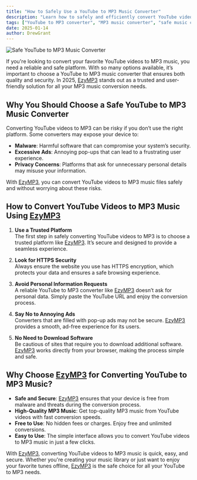 ```yaml
---
title: "How to Safely Use a YouTube to MP3 Music Converter"
description: "Learn how to safely and efficiently convert YouTube videos to MP3 music. Discover why [EzyMP3](/) is the best YouTube to MP3 music converter."
tags: ["YouTube to MP3 converter", "MP3 music converter", "safe music conversion"]
date: 2025-01-14
author: DrewGrant
---
```


![Safe YouTube to MP3 Music Converter](/assets/images/blog/illustration-youtube-to-mp3-converter.webp)

If you're looking to convert your favorite YouTube videos to MP3 music, you need a reliable and safe platform. With so many options available, it’s important to choose a YouTube to MP3 music converter that ensures both quality and security. In 2025, [EzyMP3](/) stands out as a trusted and user-friendly solution for all your MP3 music conversion needs.

## Why You Should Choose a Safe YouTube to MP3 Music Converter

Converting YouTube videos to MP3 can be risky if you don’t use the right platform. Some converters may expose your device to:
- **Malware**: Harmful software that can compromise your system’s security.
- **Excessive Ads**: Annoying pop-ups that can lead to a frustrating user experience.
- **Privacy Concerns**: Platforms that ask for unnecessary personal details may misuse your information.

With [EzyMP3](/), you can convert YouTube videos to MP3 music files safely and without worrying about these risks.

## How to Convert YouTube Videos to MP3 Music Using [EzyMP3](/)

1. **Use a Trusted Platform**  
   The first step in safely converting YouTube videos to MP3 is to choose a trusted platform like [EzyMP3](/). It’s secure and designed to provide a seamless experience.

2. **Look for HTTPS Security**  
   Always ensure the website you use has HTTPS encryption, which protects your data and ensures a safe browsing experience.

3. **Avoid Personal Information Requests**  
   A reliable YouTube to MP3 converter like [EzyMP3](/) doesn’t ask for personal data. Simply paste the YouTube URL and enjoy the conversion process.

4. **Say No to Annoying Ads**  
   Converters that are filled with pop-up ads may not be secure. [EzyMP3](/) provides a smooth, ad-free experience for its users.

5. **No Need to Download Software**  
   Be cautious of sites that require you to download additional software. [EzyMP3](/) works directly from your browser, making the process simple and safe.

## Why Choose [EzyMP3](/) for Converting YouTube to MP3 Music?

- **Safe and Secure**: [EzyMP3](/) ensures that your device is free from malware and threats during the conversion process.
- **High-Quality MP3 Music**: Get top-quality MP3 music from YouTube videos with fast conversion speeds.
- **Free to Use**: No hidden fees or charges. Enjoy free and unlimited conversions.
- **Easy to Use**: The simple interface allows you to convert YouTube videos to MP3 music in just a few clicks.

With [EzyMP3](/), converting YouTube videos to MP3 music is quick, easy, and secure. Whether you're creating your music library or just want to enjoy your favorite tunes offline, [EzyMP3](/) is the safe choice for all your YouTube to MP3 needs.

